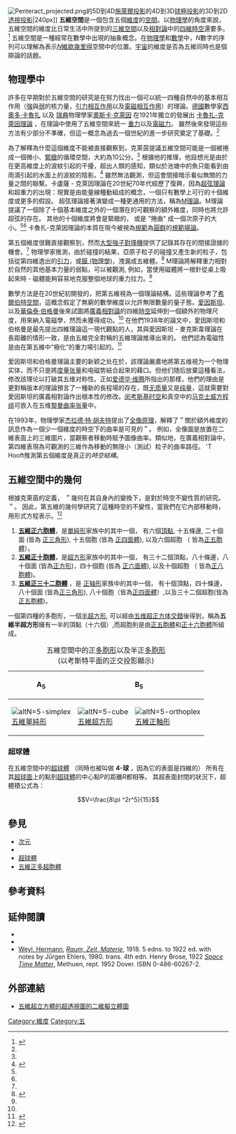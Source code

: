 [[File:Penteract_projected.png|thumb]]的5D到4D[[施萊爾投影|施萊爾投影]]的4D到3D[[球極投影|球極投影]]的3D到2D[[透視投影|透視投影]]|240px]]
'''五維空間'''是一個包含五個[[維度|維度]]的[[空間|空間]]。以[[物理學|物理學]]的角度來說，五維空間的維度比日常生活中所提到的[[三維空間|三維空間]]以及[[相對論|相對論]]中的[[四維時空|四維時空]]還要多。<ref name="pbs">{{cite web|url=http://www.pbs.org/wgbh/nova/blogs/physics/2014/04/how-many-dimensions-does-the-universe-really-have/|title=How Many Dimensions Does the Universe Really Have|publisher=Public Broadcasting Service|author=Paul Halpern|date=April 3, 2014|access-date=September 12, 2015|archive-date=2018-10-12|archive-url=https://web.archive.org/web/20181012113437/http://www.pbs.org/wgbh/nova/blogs/physics/2014/04/how-many-dimensions-does-the-universe-really-have/|dead-url=no}}</ref> 五維空間是一種經常在數學中出現的抽象概念。在[[物理學|物理學]]和[[數學|數學]]中，''N''數字的序列可以理解為表示[[n維空間|''N''維]][[歐幾里得|歐幾里得]]空間中的位置。[[宇宙|宇宙]]的維度是否為五維同時也是個辯論的話題。{{cn|date=February 2017}}

==物理學中==
許多在早期對於五維空間的研究是在努力找出一個可以統一四種自然中的基本相互作用（[[強相互作用|強]]與[[弱相互作用|弱]]的核力量，[[引力相互作用|引力相互作用]]以及[[電磁相互作用|電磁相互作用]]）的理論。[[德國|德國]]數學家[[西奧多·卡魯扎|西奧多·卡魯扎]] 以及 [[瑞典|瑞典]]物理學家[[奧斯卡·克萊因|奧斯卡·克萊因]] 在1921年獨立的發展出 [[卡魯扎-克萊因理論|卡魯扎-克萊因理論]] ，在理論中使用了五維空間來統一 [[重力|重力]]以及[[電磁力|電磁力]]。 雖然後來發現這些方法有少部分不準確，但這一概念為過去一個世紀的進一步研究奠定了基礎。<ref name="pbs"/>

為了解釋為什麼這個維度不能被直接觀察到，克萊茵提議五維空間可能是一個被捲成一個微小、[[緊緻|緊緻]]的循環空間，大約為10{{sup|-33}}公分。<ref name="pbs"/> 根據他的推理，他設想光是由於在更高維度上的波紋引起的干擾，超出人類的感知，類似於池塘中的魚只能看到由雨滴引起的水面上的波紋的陰影。<ref name="discovery">{{cite web|title=Black Holes on a String in the Fifth Dimension|first=Jennifer|last=Oulette|url=http://news.discovery.com/space/black-holes-on-a-string-in-the-fifth-dimension.htm|date=March 6, 2011|access-date=September 12, 2015|publisher=Discovery News|archive-date=2015-11-01|archive-url=https://web.archive.org/web/20151101013219/http://news.discovery.com/space/black-holes-on-a-string-in-the-fifth-dimension.htm|dead-url=no}}</ref> 雖然無法觀測，但這會間接暗示看似無關的力量之間的聯繫。卡盧薩 - 克萊因理論在20世紀70年代經歷了復興，因為[[超弦理論|超弦理論]]和超重力的出現：現實是由能量線種動組成的概念，一個只有數學上可行的十個維度或更多的假設。 超弦理論接著演變成一種更通用的方法，稱為[[M理論|M理論]]。M理論提議了一個除了十個基本維度之外的一個潛在的可觀察的額外維度，同時也將允許超弦的存在。 其他的十個維度將會是緊緻的， 或是 "捲曲" 成一個次原子的大小。<ref name="pbs"/><ref name="discovery"/> 卡魯扎-克萊因理論的本質在現今被視為[[规范场论|規範]]為[[圓群|圓群]]的[[規範場論|規範場論]]。{{citation needed|date=September 2015}}

第五個維度很難直接觀察到，然而[[大型強子對撞機|大型強子對撞機]]提供了記錄其存在的間接證據的機會。<ref name="pbs"/> 物理學家推測，由於碰撞的結果，亞原子粒子的碰撞又產生新的粒子，包括從第四維逸出的[[引力|引力]]，或[[膜_(物理學)|膜 (物理學)]]，洩漏成五維體。<ref>{{cite web|title=Physicists probe fifth dimension|url=http://www.nbcnews.com/id/13070896/ns/technology_and_science-science/t/physicists-probe-fifth-dimension/|last=Boyle|first=Alan|publisher=NBC news|date=June 6, 2006|access-date=September 12, 2015|archive-date=2020-09-23|archive-url=https://web.archive.org/web/20200923104004/http://www.nbcnews.com/id/13070896/ns/technology_and_science-science/t/physicists-probe-fifth-dimension/|dead-url=no}}</ref> M理論將解釋重力相對於自然的其他基本力量的弱點，可以被觀測, 例如，當使用磁體將一根針從桌上吸起來時 - 磁體能夠容易地克服整個地球的重力拉力。<ref name="pbs"/>

數學方法是在20世紀初開發的，把第五維視為一個理論結構。這些理論參考了[[希爾伯特空間|希爾伯特空間]]，這概念假定了無窮的數學維度以允許無限數量的量子態。[[阿爾伯特·愛因斯坦|愛因斯坦]]、{{en-link|彼得˙伯格曼|Peter Bergmann}}以及[[華倫泰·巴格曼|華倫泰·伯格曼]]後來試圖將[[相對論|廣義相對論]]的四維[[時空|時空]]延伸到一個額外的物理尺度，用來納入電磁學，然而未獲得成功。<ref name="pbs"/> 在他們1938年的論文中，愛因斯坦和伯格曼是最先提出四維理論這一現代觀點的人，其與愛因斯坦 - 麥克斯韋理論在長距離的情形一致，是由五維完全對稱的五維理論推導出來的。 他們認為電磁性是由在第五維中“極化”的重力場引起的。<ref>{{cite journal|last=Einstein|first=Albert|last2=Bergmann|first2=Peter|title=On A Generalization Of Kaluza’s Theory Of Electricity|url=https://archive.org/details/sim_annals-of-mathematics_1938-07_39_3/page/683|journal=[[Annals_of_Mathematics|Annals of Mathematics]]|volume= 39|date=1938|page=683|doi=10.2307/1968642}}</ref>

爱因斯坦和伯格曼理論主要的新颖之处在於，該理論嚴肅地將第五维視为一个物理实体，而不只是將[[度量张量|度量张量]]和电磁势結合起來的藉口。但他们随后放棄這種看法，修改該理论以打破其五维对称性。正如[[愛德華·維騰|爱德华·维腾]]所指出的那樣，他們的理由是更對稱版本的理論預言了一種新的長程場的存在，既[[无质量粒子|无质量]]又是[[純量|纯量]]，這就需要對愛因斯坦的廣義相對論作出根本性的修改。[[閔考斯基時空|闵考斯基时空]]和真空中的[[馬克士威方程組|马克士威方程组]]可嵌入在五维[[黎曼曲率張量|黎曼曲率张量]]中。{{citation needed|date=September 2015}}
 
在1993年，物理學家[[杰拉德·特·胡夫特|杰拉德·特·胡夫特]]提出了[[全像原理|全像原理]]，解釋了＂關於額外維度的訊息作為一個少一個維度的時空下的曲率是可見的＂。 例如，全像圖是放置在二維表面上的三維圖片，當觀察者移動時賦予圖像曲率。類似地，在廣義相對論中，第四維表現為可觀測的三維作為移動的無限小（測試）粒子的曲率路徑。 'T Hooft推測第五個維度是真正的''時空結構''。{{citation needed|date=November 2014}}

==五維空間中的幾何==
根據克萊茵的定義， ＂幾何在其自身內的變換下，是對於時空不變性質的研究。＂。 因此，第五維的幾何學研究了這種時空的不變性，當我們在它內部移動時，用形式方程表示。<ref>{{cite book|last=Sancho|first= Luis|date=October 4, 2011|title=Absolute Relativity: The 5th dimension (abridged)|page=442}}</ref>



{{Main article|五維多胞體}}


#  '''[[五維正六胞體|五維正六胞體]]'''，是[[單純形|單純形]]家族中的其中一個， 有六個[[頂點_(幾何)|頂點]], 十五條邊, 二十個面 (皆為 [[正三角形|正三角形]]), 十五個胞 (皆為 [[正四面體|正四面體]]), 以及六個超胞 （ 皆為[[正五胞體|正五胞體]]）。
#  '''[[五维超正方体|五維正十胞體]]'''，是[[超方形|超方形]]家族中的其中一個， 有三十二個頂點，八十條邊，八十個面 (皆為[[正方形|正方形]])，四十個胞 (皆為 [[正六面體|正六面體]]), 以及十個超胞 （ 皆為[[正八胞體|正八胞體]])。
#  '''[[五維正三十二胞體|五維正三十二胞體]]''' ，是 [[正轴形|正轴形]]家族中的其中一個， 有十個頂點，四十條邊，八十個面 (皆為[[正三角形|正三角形]]), 八十個胞（皆為[[正四面體|正四面體]]）,以及三十二個超胞(皆為[[正五胞體|正五胞體]])。

一個第四種的多胞形，一個[[半超方形|半超方形]], 可以經由[[五维超正方体|五维超正方体]][[交錯_(幾何)|交錯]]後得到，稱為'''五維半超方形'''擁有一半的頂點（十六個）,而超胞則是由[[正五胞體|正五胞體]]和[[正十六胞體|正十六胞體]]所組成。

{| class=wikitable
|+ 五維空間中的正[[多胞形|多胞形]]以及半正[[多胞形|多胞形]]<br>(以考斯特平面的正交投影顯示)
|-
!A<sub>5</sub>
!colspan=2|B<sub>5</sub>
!D<sub>5</sub>
|- align=center
|[[File:5-simplex_t0.svg|altN=5-simplex]]<br>[[五維正六胞體|五維單純形]]<br>{{CDD|node_1|3|node|3|node|3|node|3|node}}
|[[File:5-cube_t0.svg|altN=5-cube]]<br>[[五維正十胞體|五維超方形]]<br>{{CDD|node_1|4|node|3|node|3|node|3|node}}
|[[File:5-cube_t4.svg|altN=5-orthoplex]]<br>[[五維正三十二胞體|五維正軸形]]<br>{{CDD|node|4|node|3|node|3|node|3|node_1}}
|[[File:5-demicube_t0_D5.svg|120px]]<br>{{en-link|五維半超方形|5-demicube}}<br>{{CDD|nodes_10ru|split2|node|3|node|3|node}}
|}

=== 超球體 ===
在五維空間中的[[超球面|超球體]] （同時也被叫做 '''4-球''' ，因為它的表面是四維的） 所有在其[[超球面|超球面]]上的點到[[超球面|超球體]]的中心點P的距離''R''都相等。 其超表面封閉的狀況下，超體積公式為：
:<math>V=\frac{8\pi ^2r^5}{15}</math>

== 參見 ==
* [[次元|次元]]
*{{le|五維流形|5-manifold}}
*[[超球面|超球體]]
*[[正圖形列表#.E4.BA.94.E7.B6.AD.E6.AD.A3.E5.9C.96.E5.BD.A2|五維正多超胞體]]

==參考資料==
{{Reflist|30em}}

==延伸閱讀==
*{{cite book |title=Space-Time-Matter, Modern Kaluza-Klein Theory |url=https://archive.org/details/spacetimematterm0000wess |last=Wesson |first=Paul S. |authorlink= |coauthors= |year=1999 |publisher=World Scientific |location=Singapore |isbn=981-02-3588-7 |pages= }}
*{{cite book |title=Five-Dimensional Physics: Classical and Quantum Consequences of Kaluza-Klein Cosmology |url=https://archive.org/details/fivedimensionalp0000wess |last=Wesson |first=Paul S. |authorlink= |coauthors= |year=2006 |publisher=World Scientific |location=Singapore |isbn=981-256-661-9 |pages= }}
* [[Hermann_Weyl|Weyl, Hermann]], ''[https://archive.org/details/raumzeitmateriev00weyl Raum, Zeit, Materie]'', 1918. 5 edns. to 1922 ed. with notes by Jūrgen Ehlers, 1980. trans. 4th edn. Henry Brose, 1922 ''[https://archive.org/details/spacetimematter00weyluoft Space Time Matter]'', Methuen, rept. 1952 Dover. ISBN 0-486-60267-2.

==外部連結==
* [http://robertinventor.com/software/virtualflower/virtualflower/tesseract.htm 五維超立方體的超透視圖的二維擬立體圖]{{Wayback|url=http://robertinventor.com/software/virtualflower/virtualflower/tesseract.htm |date=20190521003058 }}

{{維度}}

[[Category:維度|Category:維度]]
[[Category:五|Category:五]]